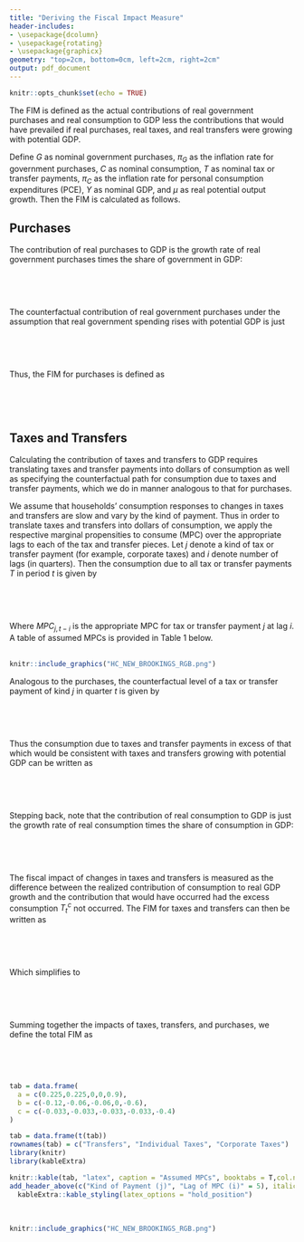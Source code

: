 ```yaml
---
title: "Deriving the Fiscal Impact Measure"
header-includes:
- \usepackage{dcolumn}
- \usepackage{rotating}
- \usepackage{graphicx}
geometry: "top=2cm, bottom=0cm, left=2cm, right=2cm"
output: pdf_document
---
```


\pagenumbering{gobble}


```r
knitr::opts_chunk$set(echo = TRUE)
```


The FIM is defined as the actual contributions of real government purchases and real consumption to GDP less the contributions that would have prevailed if real purchases, real taxes, and real transfers were growing with potential GDP.


Define $G$ as nominal government purchases, $\pi_{G}$ as the inflation rate for government purchases, $C$ as nominal consumption, $T$ as nominal tax or transfer payments, $\pi_{C}$  as the inflation rate for personal consumption expenditures (PCE), $Y$ as nominal GDP, and $\mu$ as real potential output growth. Then the FIM is calculated as follows.

## Purchases


The contribution of real purchases to GDP is the growth rate of real government purchases times the share of government in GDP: 

\ 

\begin{center} $(\frac{G_{t}}{G_{t-1}} - (1+\pi_{G})) \frac{G_{t-1}}{Y_{t-1}} = \frac{G_{t} - (1+\pi_{G})G_{t-1}}{Y_{t-1}}$ \end{center}

\ 

The counterfactual contribution of real government purchases under the assumption that real government spending rises with potential GDP is just


\ 

\begin{center} $\mu\frac{G_{t-1}}{Y_{t-1}}$ \end{center}


\ 

Thus, the FIM for purchases is defined as


\  

\begin{center} $FIM^{G}_{t} = \frac{G_{t} - (1+\pi_{G}+ \mu)G_{t-1} }{Y_{t-1}}$ \end{center}


\  

## Taxes and Transfers


Calculating the contribution of taxes and transfers to GDP requires translating taxes and transfer payments into dollars of consumption as well as specifying the counterfactual path for consumption due to taxes and transfer payments, which we do in manner analogous to that for purchases. 


We assume that households' consumption responses to changes in taxes and transfers are slow and vary by the kind of payment. Thus in order to translate taxes and transfers into dollars of consumption, we apply the respective marginal propensities to consume (MPC) over the appropriate lags to each of the tax and transfer pieces.  Let $j$ denote a kind of tax or transfer payment (for example, corporate taxes) and $i$ denote number of lags (in quarters). Then the consumption due to all tax or transfer payments $T$ in period $t$ is given by 

\ 

\begin{center} $\sum_{j=1}^{3} \sum_{i=0}^{11} MPC_{j,t-i} T_{j,t-i}$ \end{center}

\ 


Where $MPC_{j,t-i}$ is the appropriate MPC for tax or transfer payment $j$ at lag $i$. A table of assumed MPCs is provided in Table 1 below.   
\ 
\ 
\ 
\ 
\  
\  
```r

knitr::include_graphics("HC_NEW_BROOKINGS_RGB.png")

```

\pagebreak

Analogous to the purchases, the counterfactual level of a tax or transfer payment of kind $j$ in quarter $t$ is given by   


\ 

\begin{center} $\tilde{T}_{j,t} = T_{j,t-1}(1+\pi_{C}+ \mu)$ \end{center}

\ 

Thus the consumption due to taxes and transfer payments in excess of that which would be consistent with taxes and transfers growing with potential GDP can be   written as

\ 

\begin{center} $T^C_{t} = \sum_{j=1}^{3} \sum_{i=0}^{11} MPC_{j,t-i} (T_{j,t-i} -\tilde{T}_{j,t-i}) $ \end{center}

\ 

Stepping back, note that the contribution of real consumption to GDP is just the growth rate of real consumption times the share of consumption in GDP:  

\ 

\begin{center} $(\frac{C_{t}}{C_{t-1}} - (1+\pi_{C})) \frac{C_{t-1}}{Y_{t-1}} $ \end{center}

\ 

The fiscal impact of changes in taxes and transfers is measured as the difference between the realized contribution of consumption to real GDP growth and the contribution that would have occurred had the excess consumption $T^c_{t}$ not occurred. The FIM for taxes and transfers can then be written as  

\ 

\begin{center} $ FIM^T_{t} = (\frac{C_{t}}{C_{t-1}} - (1+\pi_{C})) \frac{C_{t-1}}{Y_{t-1}} - (\frac{C_{t} - T^C_{t}}{C_{t-1}} - (1+\pi_{C})) \frac{C_{t-1}}{Y_{t-1}} $ \end{center}

\ 

Which simplifies to   
 
\ 

\begin{center} $ FIM^T_{t} = \frac{T^C_{t}}{Y_{t-1}} $ \end{center} 

\ 

Summing together the impacts of taxes, transfers, and purchases, we define the total FIM as 

\ 

\begin{center} $FIM_{t} = \frac{G_{t} - (1+\pi_{G}+ \mu)G_{t-1} + T^C_{t}}{Y_{t-1}}$ \end{center}

\ 
\ 

```r

tab = data.frame(
  a = c(0.225,0.225,0,0,0.9),
  b = c(-0.12,-0.06,-0.06,0,-0.6),
  c = c(-0.033,-0.033,-0.033,-0.033,-0.4)
)

tab = data.frame(t(tab))
rownames(tab) = c("Transfers", "Individual Taxes", "Corporate Taxes")
library(knitr)
library(kableExtra)

knitr::kable(tab, "latex", caption = "Assumed MPCs", booktabs = T,col.names = c("t thru t-1","t-2 thru t-3","t-4 thru t-7","t-8 thru t-11","Total MPC")) %>%
add_header_above(c("Kind of Payment (j)", "Lag of MPC (i)" = 5), italic = T) %>%
  kableExtra::kable_styling(latex_options = "hold_position")

```
\ 
\ 
\ 
\  
```r

knitr::include_graphics("HC_NEW_BROOKINGS_RGB.png")

```






